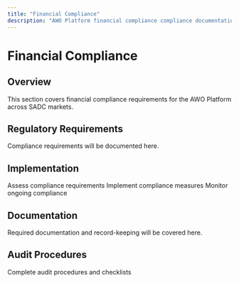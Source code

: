 ```yaml
---
title: "Financial Compliance"
description: "AWO Platform financial compliance compliance documentation"
---
```


# Financial Compliance

## Overview

<Info>
This section covers financial compliance requirements for the AWO Platform across SADC markets.
</Info>

## Regulatory Requirements

Compliance requirements will be documented here.

## Implementation

<Steps>
  <Step title="Assessment">
    Assess compliance requirements
  </Step>
  <Step title="Implementation">
    Implement compliance measures
  </Step>
  <Step title="Monitoring">
    Monitor ongoing compliance
  </Step>
</Steps>

## Documentation

Required documentation and record-keeping will be covered here.

## Audit Procedures

<Card title="Audit Checklist" href="/compliance/audit-procedures">
  Complete audit procedures and checklists
</Card>
